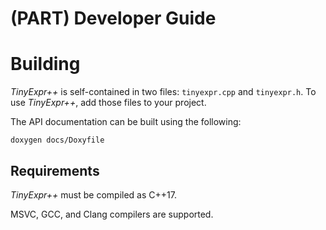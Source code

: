 # (PART) Developer Guide {-}

# Building

*TinyExpr++* is self-contained in two files: `tinyexpr.cpp` and `tinyexpr.h`. To use
*TinyExpr++*, add those files to your project.

The API documentation can be built using the following:

```
doxygen docs/Doxyfile
```

## Requirements {-}

*TinyExpr++* must be compiled as C++17.\index{compiling!requirements}

MSVC, GCC, and Clang compilers are supported.

